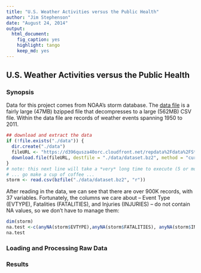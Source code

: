 ```yaml
---
title: "U.S. Weather Activities versus the Public Health"
author: "Jim Stephenson"
date: "August 24, 2014"
output:
  html_document:
    fig_caption: yes
    highlight: tango
    keep_md: yes
---
```


## U.S. Weather Activities versus the Public Health
### Synopsis

Data for this project comes from NOAA's storm database.  The [data file](https://d396qusza40orc.cloudfront.net/repdata%2Fdata%2FStormData.csv.bz2) is a fairly large (47MB) bzipped file that decompresses to a large (562MB) CSV file.  Within the data file are records of weather events spanning 1950 to 2011.

```r
## download and extract the data 
if (!file.exists("./data")) {
  dir.create("./data")
  fileURL <- "https://d396qusza40orc.cloudfront.net/repdata%2Fdata%2FStormData.csv.bz2"
  download.file(fileURL, destfile = "./data/dataset.bz2", method = "curl", mode = "wb")
}
# note: this next line will take a *very* long time to execute (5 or more minutes)
# ... go make a cup of coffee ...
storm <- read.csv(bzfile("./data/dataset.bz2", "r"))
```
After reading in the data, we can see that there are over 900K records, with 37 variables.  Fortunately, the columns we care about -- Event Type (EVTYPE), Fatalities (FATALITIES), and Injuries (INJURIES) -- do not contain NA values, so we don't have to manage them:

```r
dim(storm)
na.test <-c(anyNA(storm$EVTYPE),anyNA(storm$FATALITIES), anyNA(storm$INJURIES))
na.test
```
### Loading and Processing Raw Data



### Results